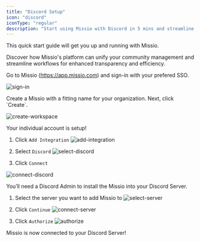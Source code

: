 ```yaml
---
title: "Discord Setup"
icon: "discord"
iconType: "regular"
description: "Start using Missio with Discord in 5 mins and streamline your community management workflows."
---
```


This quick start guide will get you up and running with Missio.

Discover how Missio's platform can unify your community management and streamline workflows for enhanced transparency and efficiency.

<Steps titleSize="h2">
<Step title="Sign in to Missio">

Go to Missio (https://app.missio.com) and sign-in with your prefered SSO.

![sign-in](/images/sign-in.png)


</Step>
<Step title="Create Missio Workspace">
Create a Missio with a fitting name for your organization. 
Next, click `Create`.

![create-workspace](/images/create-workspace.png)


<Check> Your individual account is setup! </Check>
</Step>
<Step title="Setup up Dicord Integration">
1. Click `Add Integration` 
![add-integration](/images/add-integration.png)

2. Select `Discord`
![select-discord](/images/select-discord.png)

3. Click `Connect`

![connect-discord](/images/connect-discord.png)

</Step>
<Step title="Add Missio to your Discord Server">

<Tip> You’ll need a Discord Admin to install the Missio into your Discord Server. </Tip>


1. Select the server you want to add Missio to
![select-server](/images/select-discord-server.png)

2. Click `Continue`
![connect-server](/images/connect-discord-server.png)

3. Click `Authorize`
![authorize](/images/discord-authorize.png)

<Check> Missio is now connected to your Discord Server! </Check>
</Step>


</Steps>
